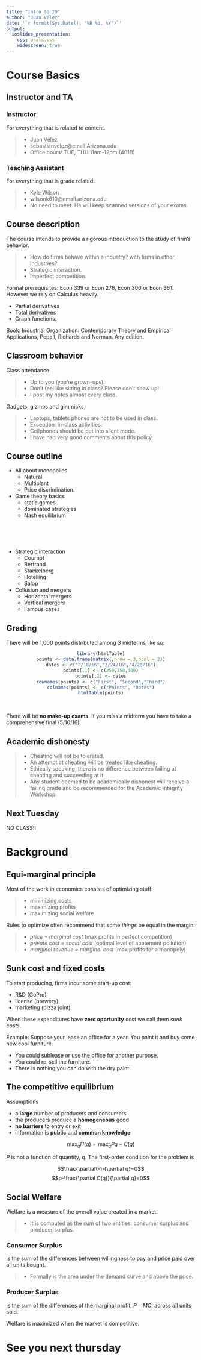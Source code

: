 ```yaml
---
title: "Intro to IO"
author: "Juan Vélez"
date: '`r format(Sys.Date(), "%B %d, %Y")`'
output: 
  ioslides_presentation:
    css: orals.css
    widescreen: true
---
```



# Course Basics


## Instructor and TA {.smaller}

### Instructor

For everything that is related to content.

> - Juan Vélez
    - sebastianvelez@email.Arizona.edu
    - Office hours: TUE, THU 11am-12pm (401B)


### Teaching Assistant

For everything that is grade related.

> - Kyle Wilson
    - wilsonk610@email.arizona.edu
    - No need to meet. He will keep scanned versions of your exams.
    


## Course description {.smaller}

The course intends to provide a rigorous introduction to the study  of firm's behavior.

> - How do firms behave within a industry? with firms in other industries?
    - Strategic interaction.
    - Imperfect competition.
  
  
Formal prerequisites: Econ 339 or Econ 276, Econ 300 or Econ 361. However we rely on Calculus heavily.

- Partial derivatives
- Total derivatives
- Graph functions.

Book: Industrial Organization: Contemporary Theory and Empirical Applications, Pepall,
Richards and Norman. Any edition.
  

## Classroom behavior {.smaller}

Class attendance

> - Up to you (you're grown-ups).
> - Don't feel like sitting in class? Please don't show up!
> - I post my notes almost every class.


Gadgets, gizmos and gimmicks

> - Laptops, tablets phones are not to be used in class.
    - Exception: in-class activities.
> - Cellphones should be put into silent mode.
    - I have had very good comments about this policy.
    

## Course outline {.smaller}


<div class="columns-2">

- All about monopolies
    - Natural
    - Multiplant
    - Price discrimination.
    

- Game theory basics
   - static games
   - dominated strategies
   - Nash equilibrium
  
<br>
<br>
<br>

- Strategic interaction
    - Cournot
    - Bertrand
    - Stackelberg
    - Hotelling
    - Salop
  

- Collusion and mergers
    - Horizontal mergers
    - Vertical mergers
    - Famous cases

</div>



## Grading {.smaller}

There will be 1,000 points distributed among 3 midterms like so:

<center>

```r
library(htmlTable)
points <- data.frame(matrix(,nrow = 3,ncol = 2))
dates <- c("2/18/16","3/24/16","4/28/16")
points[,1] <- c(250,350,400)
points[,2] <- dates
rownames(points) <- c("First", "Second","Third")
colnames(points) <- c("Points", "Dates")
htmlTable(points)
```

</center>

<br>

There will be **no make-up exams**. If you miss a midterm you have to take a comprehensive final (5/10/16)


## Academic dishonesty

> - Cheating will not be tolerated.
> - An attempt at cheating will be treated like cheating.
    - Ethically speaking, there is no difference between failing at cheating and succeeding at it.
    - Any student deemed to be academically dishonest will receive a failing grade and be recommended for the Academic Integrity Workshop.


## Next Tuesday

NO CLASS!! 


# Background

## Equi-marginal principle {.smaller}

Most of the work in economics consists of optimizing stuff:

> - minimizing costs
> - maximizing profits
> - maximizing social welfare

Rules to optimize often recommend that some *things* be equal in the margin:

> - *price = marginal cost* (max profits in perfect competition)
> - *private cost = social cost* (optimal level of abatement pollution)
> - *marginal revenue = marginal cost* (max profits for a monopoly)


## Sunk cost and fixed costs {.smaller}

To start producing, firms incur some start-up cost:

- R&D (GoPro)
- license (brewery)
- marketing (pizza joint)

When these expenditures have **zero oportunity** cost we call them *sunk costs*.


Example: Suppose your lease an office for a year. You paint it and buy some new cool furniture.

- You could sublease or use the office for another purpose.
- You could re-sell the furniture.
- There is nothing you can do with the dry paint.


## The competitive equilibrium {.smaller}

Assumptions

- a **large** number of producers and consumers
- the producers produce a **homogeneous** good
- **no barriers** to entry or exit
- information is **public** and **common knowledge**

$$\max_q\Pi(q)=\max_qPq-C(q)$$

$P$ is not a function of quantity, $q$. The first-order condition for the problem is

$$\frac{\partial\Pi}{\partial q}=0$$
$$p-\frac{\partial C(q)}{\partial q}=0$$



## Social Welfare {.smaller}

Welfare is a measure of the overall value created in a market.

 > - It is computed as the sum of two entities: consumer surplus and producer surplus.


### Consumer Surplus
is the sum of the differences between willingness to pay and price paid over all units bought. 

>- Formally is the area under the demand curve and above the price.



### Producer Surplus
is the sum of the differences of the marginal profit, $P-MC$, across all units sold. 



Welfare is maximized when the market is competitive.



# See you next thursday
